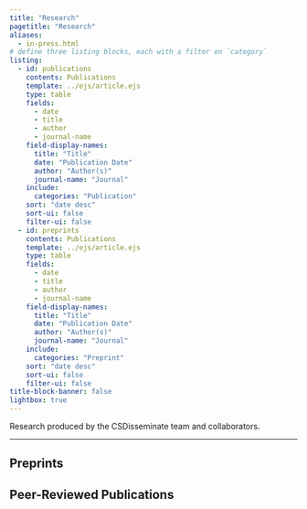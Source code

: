 ```yaml
---
title: "Research"
pagetitle: "Research"
aliases: 
  - in-press.html
# define three listing blocks, each with a filter on `category`
listing:
  - id: publications
    contents: Publications
    template: ../ejs/article.ejs
    type: table
    fields:
      - date
      - title
      - author
      - journal-name
    field-display-names: 
      title: "Title"
      date: "Publication Date"
      author: "Author(s)"
      journal-name: "Journal"
    include:
      categories: "Publication"
    sort: "date desc"
    sort-ui: false
    filter-ui: false
  - id: preprints
    contents: Publications
    template: ../ejs/article.ejs
    type: table
    fields:
      - date
      - title
      - author
      - journal-name
    field-display-names: 
      title: "Title"
      date: "Publication Date"
      author: "Author(s)"
      journal-name: "Journal"
    include:
      categories: "Preprint"
    sort: "date desc"
    sort-ui: false
    filter-ui: false
title-block-banner: false
lightbox: true
---
```


Research produced by the CSDisseminate team and collaborators.

------------------------------------------------------------------------

## Preprints

::: {#preprints}
:::

## Peer-Reviewed Publications

::: {#publications}
:::
